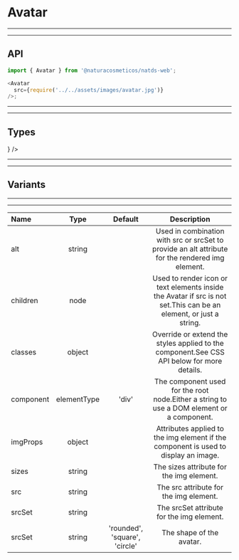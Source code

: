 
# Avatar

---

---

## API

```js highlight-line="2"
import { Avatar } from '@naturacosmeticos/natds-web';

<Avatar
  src={require('../../assets/images/avatar.jpg')}
/>;
```

---

---

## Types
<Preview>
  <Provider theme={themes.natura.light}>
    <div style={{ padding: '20px', display: 'flex' }}>
      <div style={{ width: '70px', marginRight: '20px' }}>
        <Avatar src={require('../../assets/images/1.jpg')} />
      </div>
      <div style={{ width: '70px', marginRight: '20px' }}>
        <Avatar src={require('../../assets/images/avatar.jpg')} />
      </div>
      <div style={{ width: '70px', marginRight: '20px' }}>
        <Avatar children="XD" />
      </div>
      <div style={{ width: '70px', marginRight: '20px' }}>
        <Avatar children={<Delete />} />
      </div>
    </div>
  </Provider>
</Preview>

---

---

## Variants
<Preview>
  <Provider theme={themes.natura.light}>
    <div style={{ padding: '20px', display: 'flex' }}>
      <div style={{ width: '70px', marginRight: '20px' }}>
        <Avatar src={require('../../assets/images/1.jpg')} />
      </div>
      <div style={{ width: '70px', marginRight: '20px' }}>
        <Avatar src={require('../../assets/images/1.jpg')} variant="rounded" />
      </div>
      <div style={{ width: '70px', marginRight: '20px' }}>
        <Avatar src={require('../../assets/images/1.jpg')} variant="square" />
      </div>
    </div>
  </Provider>
</Preview>

---

---

| Name                      | Type                                            | Default                       | Description
| :--                       | :-:                                             | :-:                           | :-:                       |
| alt                       | string                                          |                               | Used in combination with src or srcSet to provide an alt attribute for the rendered img element.
| children                  | node                                            |                               | Used to render icon or text elements inside the Avatar if src is not set.This can be an element, or just a string.
| classes                   | object                                          |                               | Override or extend the styles applied to the component.See CSS API below for more details.
| component                 | elementType                                     | 'div'                         | The component used for the root node.Either a string to use a DOM element or a component.
| imgProps                  | object                                          |                               | Attributes applied to the img element if the component is used to display an image.
| sizes                     | string                                          |                               | The sizes attribute for the img element.
| src                       | string                                          |                               | The src attribute for the img element.
| srcSet                    | string                                          |                               | The srcSet attribute for the img element.
| srcSet                    | string                                          | 'rounded', 'square', 'circle' | The shape of the avatar.
